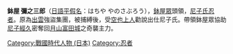 {{copyedit|time=2011-12-04T10:52:35+00:00}}
'''鉢屋 彌之三郎'''（[[日語|日語]][[平假名|平假名]]：はちや やのさぶろう），[[鉢屋眾|鉢屋眾]]頭領，[[尼子氏|尼子氏]][[忍者|忍者]]。原為[[出雲|出雲]]強盜集團，被捕縛後，受[[空也上人|空也上人]]勸說出仕尼子氏。帶領鉢屋眾協助[[尼子經久|尼子經久]]密奪回[[月山富田城|月山富田城]]之奇襲主力。

[[Category:戰國時代人物_(日本)|Category:戰國時代人物 (日本)]]
[[Category:忍者|Category:忍者]]